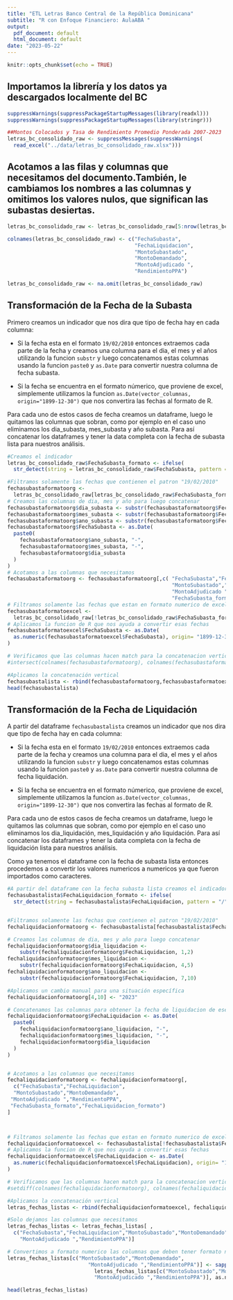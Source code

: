```yaml
---
title: "ETL Letras Banco Central de la República Dominicana"
subtitle: "R con Enfoque Financiero: AulaABA "
output:
  pdf_document: default
  html_document: default
date: "2023-05-22"
---
```


```r
knitr::opts_chunk$set(echo = TRUE)
```

## Importamos la librería y los datos ya descargados localmente del BC

```r
suppressWarnings(suppressPackageStartupMessages(library(readxl)))
suppressWarnings(suppressPackageStartupMessages(library(stringr)))

##Montos Colocados y Tasa de Rendimiento Promedio Ponderada 2007-2023
letras_bc_consolidado_raw <- suppressMessages(suppressWarnings(
  read_excel("../data/letras_bc_consolidado_raw.xlsx")))
```

## Acotamos a las filas y columnas que necesitamos del documento.También, le cambiamos los nombres a las columnas y omitimos los valores nulos, que significan las subastas desiertas. 

```r

letras_bc_consolidado_raw <- letras_bc_consolidado_raw[5:nrow(letras_bc_consolidado_raw), 2:7]

colnames(letras_bc_consolidado_raw) <- c("FechaSubasta",
                                         "FechaLiquidacion", 
                                         "MontoSubastado",
                                         "MontoDemandado",
                                         "MontoAdjudicado ",
                                         "RendimientoPPA")

letras_bc_consolidado_raw <- na.omit(letras_bc_consolidado_raw)

```

## Transformación de la Fecha de la Subasta
Primero creamos un indicador que nos dira que tipo de fecha hay en cada columna: 

- Si la fecha esta en el formato  `19/02/2010` entonces extraemos cada parte de la fecha y creamos una columna para el dia, el mes y el años utilizando la funcion `substr` y luego concatenamos estas columnas usando la funcion `paste0` y `as.Date` para convertir nuestra columna de fecha subasta. 

- Si la fecha se encuentra en el formato númerico, que proviene de excel, simplemente utilizamos la funcion `as.Date(vector_columnas, origin="1899-12-30")` que nos convertira las fechas al formato de R. 

Para cada uno de estos casos de fecha creamos un dataframe, luego le quitamos las columnas que sobran, como por ejemplo en el caso uno eliminamos los dia_subasta, mes_subasta y año subasta. Para así concatenar los dataframes y tener la data completa con la fecha de subasta lista para nuestros análisis. 



```r

#Creamos el indicador
letras_bc_consolidado_raw$FechaSubasta_formato <- ifelse(
  str_detect(string = letras_bc_consolidado_raw$FechaSubasta, pattern = "/"), 1, 0)

#Filtramos solamente las fechas que contienen el patron "19/02/2010"
fechasubastaformatoorg <- 
  letras_bc_consolidado_raw[letras_bc_consolidado_raw$FechaSubasta_formato==1, ]
# Creamos las columnas de dia, mes y año para luego concatenar
fechasubastaformatoorg$dia_subasta <- substr(fechasubastaformatoorg$FechaSubasta, 1,2)
fechasubastaformatoorg$mes_subasta <- substr(fechasubastaformatoorg$FechaSubasta, 4,5)
fechasubastaformatoorg$ano_subasta <- substr(fechasubastaformatoorg$FechaSubasta, 7,10)
fechasubastaformatoorg$FechaSubasta <- as.Date(
  paste0(
    fechasubastaformatoorg$ano_subasta, "-",
    fechasubastaformatoorg$mes_subasta, "-",
    fechasubastaformatoorg$dia_subasta 
  )
)
# Acotamos a las columnas que necesitamos
fechasubastaformatoorg <- fechasubastaformatoorg[,c( "FechaSubasta","FechaLiquidacion",
                                                     "MontoSubastado","MontoDemandado",      
                                                     "MontoAdjudicado ","RendimientoPPA",
                                                     "FechaSubasta_formato") ]
# Filtramos solamente las fechas que estan en formato numerico de excel
fechasubastaformatoexcel <- 
  letras_bc_consolidado_raw[!letras_bc_consolidado_raw$FechaSubasta_formato==1, ]
# Aplicamos la funcion de R que nos ayuda a convertir esas fechas 
fechasubastaformatoexcel$FechaSubasta <- as.Date(
  as.numeric(fechasubastaformatoexcel$FechaSubasta), origin= "1899-12-30"
)

# Verificamos que las columnas hacen match para la concatenacion vertical
#intersect(colnames(fechasubastaformatoorg), colnames(fechasubastaformatoexcel))

#Aplicamos la concatenación vertical
fechasubastalista <- rbind(fechasubastaformatoorg,fechasubastaformatoexcel )
head(fechasubastalista)
```

## Transformación de la Fecha de Liquidación
A partir del dataframe `fechasubastalista` creamos un indicador que nos dira que tipo de fecha hay en cada columna: 

- Si la fecha esta en el formato  `19/02/2010` entonces extraemos cada parte de la fecha y creamos una columna para el dia, el mes y el años utilizando la funcion `substr` y luego concatenamos estas columnas usando la funcion `paste0` y `as.Date` para convertir nuestra columna de fecha liquidación. 

- Si la fecha se encuentra en el formato númerico, que proviene de excel, simplemente utilizamos la funcion `as.Date(vector_columnas, origin="1899-12-30")` que nos convertira las fechas al formato de R. 

Para cada uno de estos casos de fecha creamos un dataframe, luego le quitamos las columnas que sobran, como por ejemplo en el caso uno eliminamos los dia_liquidación, mes_liquidación y año liquidación. Para así concatenar los dataframes y tener la data completa con la fecha de liquidación lista para nuestros análisis. 

Como ya tenemos el dataframe con la fecha de subasta lista entonces procedemos a convertir los valores numericos a numericos ya que fueron importados como caracteres. 

```r

#A partir del dataframe con la fecha subasta lista creamos el indicador del patron de la fecha
fechasubastalista$FechaLiquidacion_formato <- ifelse(
  str_detect(string = fechasubastalista$FechaLiquidacion, pattern = "/"), 1, 0)


#Filtramos solamente las fechas que contienen el patron "19/02/2010"
fechaliquidacionformatoorg <- fechasubastalista[fechasubastalista$FechaLiquidacion_formato==1, ]

# Creamos las columnas de dia, mes y año para luego concatenar
fechaliquidacionformatoorg$dia_liquidacion <- 
    substr(fechaliquidacionformatoorg$FechaLiquidacion, 1,2)
fechaliquidacionformatoorg$mes_liquidacion <- 
    substr(fechaliquidacionformatoorg$FechaLiquidacion, 4,5)
fechaliquidacionformatoorg$ano_liquidacion <- 
    substr(fechaliquidacionformatoorg$FechaLiquidacion, 7,10)

#Aplicamos un cambio manual para una situación específica
fechaliquidacionformatoorg[4,10] <- "2023"

# Concatenamos las columnas para obtener la fecha de liquidacion de ese patron
fechaliquidacionformatoorg$FechaLiquidacion <- as.Date(
  paste0(
    fechaliquidacionformatoorg$ano_liquidacion, "-",
    fechaliquidacionformatoorg$mes_liquidacion, "-",
    fechaliquidacionformatoorg$dia_liquidacion 
  )
)


# Acotamos a las columnas que necesitamos
fechaliquidacionformatoorg <- fechaliquidacionformatoorg[,
  c("FechaSubasta","FechaLiquidacion",
  "MontoSubastado","MontoDemandado",          
 "MontoAdjudicado ","RendimientoPPA",
 "FechaSubasta_formato","FechaLiquidacion_formato")
]



# Filtramos solamente las fechas que estan en formato numerico de excel
fechaliquidacionformatoexcel <- fechasubastalista[!fechasubastalista$FechaLiquidacion_formato==1, ]
# Aplicamos la funcion de R que nos ayuda a convertir esas fechas 
fechaliquidacionformatoexcel$FechaLiquidacion <- as.Date(
  as.numeric(fechaliquidacionformatoexcel$FechaLiquidacion), origin= "1899-12-30"
)

# Verificamos que las columnas hacen match para la concatenacion vertical
#setdiff(colnames(fechaliquidacionformatoorg), colnames(fechaliquidacionformatoexcel))

#Aplicamos la concatenación vertical
letras_fechas_listas <- rbind(fechaliquidacionformatoexcel, fechaliquidacionformatoorg)

#Solo dejamos las columnas que necesitamos
letras_fechas_listas <- letras_fechas_listas[ ,
  c("FechaSubasta","FechaLiquidacion","MontoSubastado","MontoDemandado",          
    "MontoAdjudicado ","RendimientoPPA")]

# Convertimos a formato numerico las columnas que deben tener formato numerico
letras_fechas_listas[c("MontoSubastado","MontoDemandado",          
                          "MontoAdjudicado ","RendimientoPPA")] <- sapply(
                            letras_fechas_listas[c("MontoSubastado","MontoDemandado",          
                            "MontoAdjudicado ","RendimientoPPA")], as.numeric)

head(letras_fechas_listas)

```



